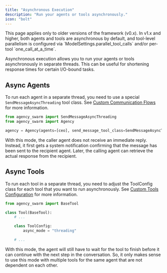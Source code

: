 ```yaml
---
title: "Asynchronous Execution"
description: "Run your agents or tools asynchronously."
icon: "bolt"
---
```

<Warning>
This page applies only to older versions of the framework (v0.x). In v1.x and higher, both agents and tools are asynchronous by default, and tool-level parallelism is configured via `ModelSettings.parallel_tool_calls` and/or per-tool `one_call_at_a_time`.
</Warning>

Asynchronous execution allows you to run your agents or tools asynchronously in separate threads. This can be useful for shortening response times for certain I/O-bound tasks.

## Async Agents

To run each agent in a separate thread, you need to use a special `SendMessageAsyncThreading` tool class. See [Custom Communication Flows](/additional-features/custom-communication-flows) for more information.

```python
from agency_swarm import SendMessageAsyncThreading
from agency_swarm import Agency

agency = Agency(agents=[ceo], send_message_tool_class=SendMessageAsyncThreading)
```

With this mode, the caller agent does not receive an immediate reply. Instead, it first gets a system notification confirming that the message has been sent to the recipient agent. Later, the calling agent can retrieve the actual response from the recipient.

## Async Tools

To run each tool in a separate thread, you need to adjust the ToolConfig class for each tool that you want to run asynchronously. See [Custom Tools Configuration](/core-framework/tools/custom-tools/configuration) for more information.

```python
from agency_swarm import BaseTool

class Tool(BaseTool):
    # ...

    class ToolConfig:
        async_mode = "threading"

    # ...
```

With this mode, the agent will still have to wait for the tool to finish before it can continue with the next step in the conversation. So, it only makes sense to use this mode with multiple tools for the same agent that are not dependent on each other.
